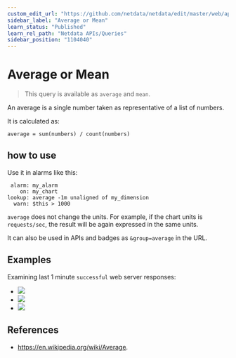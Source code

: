 ```yaml
---
custom_edit_url: "https://github.com/netdata/netdata/edit/master/web/api/queries/average/README.md"
sidebar_label: "Average or Mean"
learn_status: "Published"
learn_rel_path: "Netdata APIs/Queries"
sidebar_position: "1104040"
---
```



# Average or Mean

> This query is available as `average` and `mean`.

An average is a single number taken as representative of a list of numbers.

It is calculated as:

```
average = sum(numbers) / count(numbers)
```

## how to use

Use it in alarms like this:

```
 alarm: my_alarm
    on: my_chart
lookup: average -1m unaligned of my_dimension
  warn: $this > 1000
```

`average` does not change the units. For example, if the chart units is `requests/sec`, the result
will be again expressed in the same units. 

It can also be used in APIs and badges as `&group=average` in the URL.

## Examples

Examining last 1 minute `successful` web server responses:

-   ![](https://registry.my-netdata.io/api/v1/badge.svg?chart=web_log_nginx.response_statuses&options=unaligned&dimensions=success&group=min&after=-60&label=min)
-   ![](https://registry.my-netdata.io/api/v1/badge.svg?chart=web_log_nginx.response_statuses&options=unaligned&dimensions=success&group=average&after=-60&label=average&value_color=orange)
-   ![](https://registry.my-netdata.io/api/v1/badge.svg?chart=web_log_nginx.response_statuses&options=unaligned&dimensions=success&group=max&after=-60&label=max)

## References

-   <https://en.wikipedia.org/wiki/Average>.


